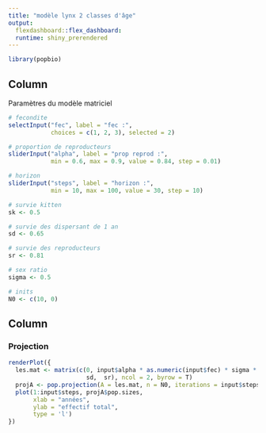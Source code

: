 ```yaml
---
title: "modèle lynx 2 classes d'âge"
output: 
  flexdashboard::flex_dashboard:
  runtime: shiny_prerendered
---
```


```r
library(popbio)
```

Column {.sidebar}
-----------------------------------------------------------------------

Paramètres du modèle matriciel

```r
# fecondite
selectInput("fec", label = "fec :",
            choices = c(1, 2, 3), selected = 2)

# proportion de reproducteurs
sliderInput("alpha", label = "prop reprod :",
            min = 0.6, max = 0.9, value = 0.84, step = 0.01)

# horizon
sliderInput("steps", label = "horizon :",
            min = 10, max = 100, value = 30, step = 10)

# survie kitten
sk <- 0.5

# survie des dispersant de 1 an
sd <- 0.65

# survie des reproducteurs
sr <- 0.81

# sex ratio
sigma <- 0.5

# inits
N0 <- c(10, 0)

```

Column
-----------------------------------------------------------------------

### Projection

```r
renderPlot({
  les.mat <- matrix(c(0, input$alpha * as.numeric(input$fec) * sigma * sk,
                      sd,  sr), ncol = 2, byrow = T)
  projA <- pop.projection(A = les.mat, n = N0, iterations = input$steps)
  plot(1:input$steps, projA$pop.sizes, 
       xlab = "années", 
       ylab = "effectif total",
       type = 'l')
})
```
